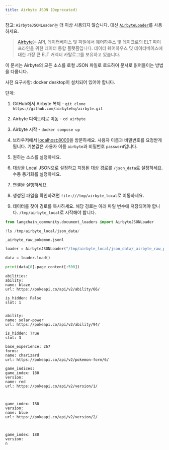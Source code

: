 ```yaml
---
title: Airbyte JSON (Deprecated)
---
```


참고: `AirbyteJSONLoader`는 더 이상 사용되지 않습니다. 대신 [`AirbyteLoader`](/oss/integrations/document_loaders/airbyte)를 사용하세요.

>[Airbyte](https://github.com/airbytehq/airbyte)는 API, 데이터베이스 및 파일에서 웨어하우스 및 레이크로의 ELT 파이프라인을 위한 데이터 통합 플랫폼입니다. 데이터 웨어하우스 및 데이터베이스에 대한 가장 큰 ELT 커넥터 카탈로그를 보유하고 있습니다.

이 문서는 Airbyte의 모든 소스를 로컬 JSON 파일로 로드하여 문서로 읽어들이는 방법을 다룹니다.

사전 요구사항:
docker desktop이 설치되어 있어야 합니다.

단계:

1) GitHub에서 Airbyte 복제 - `git clone https://github.com/airbytehq/airbyte.git`

2) Airbyte 디렉토리로 이동 - `cd airbyte`

3) Airbyte 시작 - `docker compose up`

4) 브라우저에서 [localhost:8000](http://localhost:8000)을 방문하세요. 사용자 이름과 비밀번호를 요청받게 됩니다. 기본값은 사용자 이름 `airbyte`과 비밀번호 `password`입니다.

5) 원하는 소스를 설정하세요.

6) 대상을 Local JSON으로 설정하고 지정된 대상 경로를 `/json_data`로 설정하세요. 수동 동기화를 설정하세요.

7) 연결을 실행하세요.

7) 생성된 파일을 확인하려면 `file:///tmp/airbyte_local`로 이동하세요.

8) 데이터를 찾아 경로를 복사하세요. 해당 경로는 아래 파일 변수에 저장되어야 합니다. `/tmp/airbyte_local`로 시작해야 합니다.

```python
from langchain_community.document_loaders import AirbyteJSONLoader
```

```python
!ls /tmp/airbyte_local/json_data/
```

```output
_airbyte_raw_pokemon.jsonl
```

```python
loader = AirbyteJSONLoader("/tmp/airbyte_local/json_data/_airbyte_raw_pokemon.jsonl")
```

```python
data = loader.load()
```

```python
print(data[0].page_content[:500])
```

```output
abilities:
ability:
name: blaze
url: https://pokeapi.co/api/v2/ability/66/

is_hidden: False
slot: 1


ability:
name: solar-power
url: https://pokeapi.co/api/v2/ability/94/

is_hidden: True
slot: 3

base_experience: 267
forms:
name: charizard
url: https://pokeapi.co/api/v2/pokemon-form/6/

game_indices:
game_index: 180
version:
name: red
url: https://pokeapi.co/api/v2/version/1/



game_index: 180
version:
name: blue
url: https://pokeapi.co/api/v2/version/2/



game_index: 180
version:
n
```

```python

```
